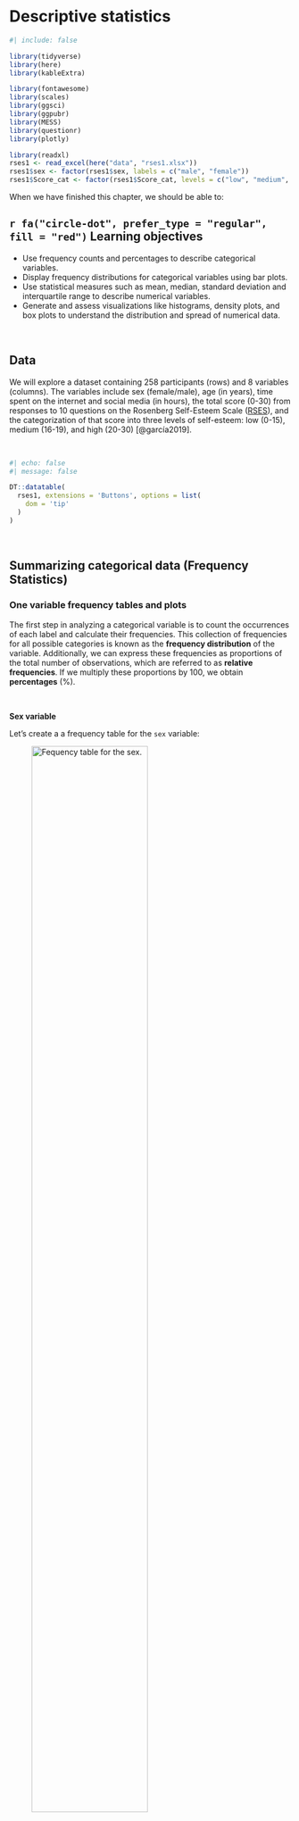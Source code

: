 # Descriptive statistics {#sec-descriptive}

```r
#| include: false

library(tidyverse)
library(here)
library(kableExtra)

library(fontawesome)
library(scales)
library(ggsci)
library(ggpubr)
library(MESS)
library(questionr)
library(plotly)

library(readxl)
rses1 <- read_excel(here("data", "rses1.xlsx"))
rses1$sex <- factor(rses1$sex, labels = c("male", "female"))
rses1$Score_cat <- factor(rses1$Score_cat, levels = c("low", "medium", "high"))
```

When we have finished this chapter, we should be able to:

::: {.callout-caution icon="false"}
## `r fa("circle-dot", prefer_type = "regular", fill = "red")` Learning objectives

-   Use frequency counts and percentages to describe categorical variables.
-   Display frequency distributions for categorical variables using bar plots.
-   Use statistical measures such as mean, median, standard deviation and interquartile range to describe numerical variables.
-   Generate and assess visualizations like histograms, density plots, and box plots to understand the distribution and spread of numerical data.
:::

 

## Data

We will explore a dataset containing 258 participants (rows) and 8 variables (columns). The variables include sex (female/male), age (in years), time spent on the internet and social media (in hours), the total score (0-30) from responses to 10 questions on the Rosenberg Self-Esteem Scale ([RSES](https://socy.umd.edu/about-us/using-rosenberg-self-esteem-scale)), and the categorization of that score into three levels of self-esteem: low (0-15), medium (16-19), and high (20-30) [@garcía2019].

 

```r
#| echo: false
#| message: false

DT::datatable(
  rses1, extensions = 'Buttons', options = list(
    dom = 'tip'
  )
)

```

 

## Summarizing categorical data (Frequency Statistics)

### One variable frequency tables and plots

The first step in analyzing a categorical variable is to count the occurrences of each label and calculate their frequencies. This collection of frequencies for all possible categories is known as the **frequency distribution** of the variable. Additionally, we can express these frequencies as proportions of the total number of observations, which are referred to as **relative frequencies**. If we multiply these proportions by 100, we obtain **percentages** (%).

 

**Sex variable**

Let's create a a frequency table for the `sex` variable:

![Fequency table for the sex.](images/tb001.png){#fig-tb001 width="70%"}

The table displays the following:

-   **Absolute frequency (n):** The number of participants in each category (male: 109, female: 149).

-   **Percentage (%):** The proportion of participants in each category relative to the total number of participants (relative frequency) multiplied by 100% (male: 109/258 x 100 = 42.2%, female: 149/258 x 100 = 57.8%). Note that the percentages sum up to 100% (42.2% + 57.8%).

-   **Cumulative percentage (%):** The sum of the percentage contributions of all categories up to and including the current one. For example, for the male category, the cumulative percentage is 42.2%. When combining male and female categories, the cumulative percentage is 42.2% + 57.8% = 100%. Therefore, the final cumulative percentage must equal 100%.

While frequency tables are extremely useful, plotting the data often provides a clearer presentation. For categorical variables, such as sex, it is straightforward to display the number of occurrences in each category using **bar plots**. The x-axis typically represents the categories of the variable—in this case, "male" and "female". The y-axis represents the frequency or count of occurrences for each category.

```r
#| echo: false
#| warning: false
#| message: false
#| label: fig-barsex1
#| fig-cap: Bar plot showing the frequency distribution of the sex.
#| fig-width: 5
#| fig-height: 4.5

# create a data frame with sex groups and their counts
dat0 <- rses1 |> 
  count(sex)

# plot the data
ggplot(dat0, aes(x = sex, y = n)) +
  geom_col(width=0.65, fill = "#0073C2") +
  geom_text(aes(label=n),
            vjust=1.6, color = "white", size = 3.5) +
  labs(x = "Sex", y = "Frequency") +
  theme_minimal(base_size = 14)
```

\vspace{15pt}

If the y-axis represents percentages (%), then each bar's height corresponds to the percentage of participants in that category. For example, the percentage of female participants is 57.8%.

```r
#| echo: false
#| warning: false
#| message: false
#| label: fig-barsex2
#| fig-cap: Bar plot showing the percentage of participants for each level of self-esteem.
#| fig-width: 5
#| fig-height: 4.5


# create a data frame with self-esteem levels, their counts, and percentages
dat1 <- dat0 |> 
  mutate(pct = round_percent(n, 1))

# plot the data
ggplot(dat1, aes(x = sex, y = pct)) +
  geom_col(width=0.65, fill = "#0073C2") +
  geom_text(aes(label=paste0(pct, "%")),
            vjust=1.6, color = "white", size = 3.5) +
  labs(x = "Sex", y = "Percentage") +
  scale_y_continuous(labels = scales::percent_format(scale = 1)) +
  theme_minimal(base_size = 14)
```

 

**Score_cat variable (self-esteem)**

Similarly, we can create the frequency table for the `Score_cat` (self-esteem) variable:

![Frequency table for the levels of self-esteem.](images/tb002.png){#fig-tb002 width="70%"}

In the above table, we observe that 40.3% (104 out of 258) of participants have a low level of self-esteem. When we combine the low and medium categories, the cumulative percentage is: 40.3% + 32.6% = 72.9%. Finally, for all categories (low, medium, high), the cumulative percentage sums to 72.9% + 27.1% = 100%.

@fig-baresteem1 illustrates the frequency distribution of self-esteem. The horizontal axis (*x-axis*) displays the different self-esteem categories, ordered according to increasing self-esteem levels, while the vertical axis (y-axis) shows the frequency of each category.

```r
#| echo: false
#| warning: false
#| message: false
#| label: fig-baresteem1
#| fig-cap: Bar plot showing the frequency for each level of self-esteem.
#| fig-width: 5
#| fig-height: 4.5


# create a data frame with self-esteem levels and their counts
dat2 <- rses1 |> 
  count(Score_cat)

# plot the data
ggplot(dat2, aes(x = Score_cat, y = n)) +
  geom_col(width=0.65, fill = "#0073C2") +
  geom_text(aes(label=n),
            vjust=1.6, color = "white", size = 3.5) +
  labs(x = "Self-esteem", y = "Frequency") +
  theme_minimal(base_size = 14)
```

@fig-baresteem2 illustrates the distribution of self-esteem using percentages. Most participants fall into the category of low self-esteem, accounting for 40.3% (172 out of 428), highlighting a significant portion of the sample that may benefit from targeted interventions or support.

```r
#| echo: false
#| warning: false
#| message: false
#| label: fig-baresteem2
#| fig-cap: Bar plot showing the percentage of participants for each level of self-esteem.
#| fig-width: 5
#| fig-height: 4.5


# create a data frame with self-esteem levels, their counts, and percentages
dat3 <- dat2 |> 
  mutate(pct = round_percent(n, 1))

# plot the data
ggplot(dat3, aes(x = Score_cat, y = pct)) +
  geom_col(width=0.65, fill = "#0073C2") +
  geom_text(aes(label=paste0(pct, "%")),
            vjust=1.6, color = "white", size = 3.5) +
  labs(x = "Self-esteem", y = "Percentage") +
  scale_y_continuous(labels = scales::percent_format(scale = 1)) +
  theme_minimal(base_size = 14)
```

 

::: callout-important
## Tips for simple bar plots

-   All bars should have equal width and equal spacing between them.
-   The height of each bar should correspond to the data it represents.
-   The bars should be plotted against a **common zero-valued baseline**.
:::

### Two variable tables (Contingency tables) and plots

**A. Frequency contingency table**

In addition to tabulating each variable separately, we might also be interested in exploring the association between two categorical variables. In this case, the resulting frequency table is a cross-tabulation, where each combination of levels from both variables is displayed. This type of table is called a **contingency table** because it shows the frequency of each category in one variable, contingent upon the specific levels of the other variable, as shown in @fig-tb0.

![Frequency contingency table which cross tabulates sex and self-esteem levels. Each cell value in the table represents the count corresponding to the combination of categories from the two variables.](images/tb0.png){#fig-tb0 width="70%"}

**Note:** The table also typically includes **row and column totals**, also known as marginal totals, that sum the counts for each row and column, respectively.

 

**B. Joint distribution contingency table**

A **joint distribution** contingency table displays both the frequency of observations across categories of two variables and the **percentage distributions** of those frequencies. The percentages are calculated by dividing the frequency in each cell by the **overall total** (258), then multiplying the result by 100. This shows the percentage of the total observations that fall into each category combination.

![Joint distribution contingency table. The percentages are calculated by dividing the frequency in each cell by the overall total.](images/tb1.png){#fig-tb1 width="75%"}

 

**C. Conditional distribution contingency table**

Suppose we are interested in the distribution of **self-esteem levels** within each sex group, meaning we are observing how self-esteem vary **among males** and **among females**. By **conditioning** on sex, we divide each cell's frequency by the corresponding **row total** (row marginal total), rather than the overall total. This method allows us to examine the **conditional distribution** of self-esteem within each sex group. For example, the percentage of participants with low self-esteem, given that the participant is female, is calculated as (78/149) x 100 ≈ 52.4%.

![Conditional distribution contingency table. The percentages are calculated by dividing the frequency in each cell by the row marginal total.](images/tb2.png){#fig-tb2 width="75%"}

This data analysis indicates notable differences in self-esteem levels between male and female participants. Specifically, the percentage of female participants with low self-esteem (52.4%) is substantially greater than that of male participants (23.9%).

::: {.callout-tip icon="false"}
## `r fa("comment", fill = "#1DC5CE")` Comment

If we are interested in the distribution of **sex** within each self-esteem level, focusing on how the proportion of males and females varies within each self-esteem category, we condition on self-esteem. This means we divide each cell's frequency by the corresponding **column total**. For example, among those with low self-esteem, the percentage of females is (78/104) x 100 ≈ 75.0%
:::

 

We can also graphically present the data in the table shown in @fig-tb2. A side-by-side bar plot (@fig-sidebar) or, preferably, a grouped bar plot (@fig-groupbar) can facilitate easier visual comparisons.

```r
#| echo: false
#| warning: false
#| message: false
#| label: fig-sidebar
#| fig-cap: Side-by-side bar plot showing by self-esteem level and sex.
#| fig-width: 7
#| fig-height: 5.5

# create a data frame with ordered self-esteem levels and their counts by sex
dat4 <- rses1 |> 
  count(Score_cat, sex) |>  
  group_by(sex) |> 
  mutate(pct = round_percent(n, 1)) |> 
  ungroup()

ggplot(dat4) + 
  geom_col(aes(Score_cat, pct, fill = sex), width = 0.7, position = "dodge") +
  geom_text(aes(Score_cat, pct, label = paste0(pct, "%"), 
                group = sex), color = "white", size = 3.5, vjust=1.2,
            position = position_dodge(width = .9)) +
  labs(x = "Self-esteem", y = "Percentage") +
  scale_y_continuous(labels = scales::percent_format(scale = 1)) +
  scale_fill_jco() +
  theme_minimal(base_size = 14) +
  theme(legend.position="none",
        axis.text.x = element_text(angle = 45, hjust = 1)) +
  facet_wrap(~sex, ncol = 2)
```

```r
#| echo: false
#| warning: false
#| message: false
#| label: fig-groupbar
#| fig-cap: Grouped bar plot showing by self-esteem level and sex.
#| fig-width: 8
#| fig-height: 5

ggplot(dat4) + 
  geom_col(aes(Score_cat, pct, fill = sex), width = 0.8, position = "dodge") +
  geom_text(aes(Score_cat, pct, label = paste0(pct, "%"), 
                group = sex), color = "white", size = 3.5, vjust=1.2,
            position = position_dodge(width = .9)) +
  labs(x = "Self-esteem", y = "Percentage") +
  scale_y_continuous(labels = scales::percent_format(scale = 1)) +
  scale_fill_jco() +
  theme_minimal(base_size = 14)

```

Alternatively, we can create a stacked bar plot, where the bars are segmented by self-esteem levels. @fig-stackbar illustrates a **100% stacked bar plot**, which displays the percentage of each self-esteem level (low, medium, high) among male and female participants, emphasizing the relative differences within each group. For example, the plot shows that a higher proportion of females have low self-esteem (52.4%) compared to males (23.9%), while males have a higher proportion of medium (43.1%) and high self-esteem (33%) compared to females.

```r
#| echo: false
#| warning: false
#| message: false
#| label: fig-stackbar
#| fig-cap: A horizontal stacked bar plot showing the distribution of self-esteem stratified by sex.
#| fig-width: 8
#| fig-height: 2.5

# create a data frame with self-esteem levels and their counts by sex
dat5 <- rses1 |> 
  group_by(sex) |> 
  count(Score_cat) |> 
  mutate(pct = round_percent(n, 2)) |> 
  ungroup()

ggplot(dat5, aes(x = sex, y = pct, fill = forcats::fct_rev(Score_cat)))+
  geom_bar(stat = "identity", width = 0.8)+
  geom_text(aes(label = paste0(round(pct, 1), "%"), y = pct), size = 3,
            position = position_stack(vjust = 0.5)) +
  coord_flip()+
  scale_fill_simpsons() +
  scale_y_continuous(labels = scales::percent_format(scale = 1))+
  labs(x = "Sex", y = "Percentage", fill = "Self-esteem") +
  theme_minimal(base_size = 14)
```

\vspace{10pt}

::: callout-warning
## Caution

One consideration when using stacked bar plots is the number of variable levels: with many categories, stacked bar plots can become confusing.
:::

 

## Summarizing numerical data (Summary Statistics)

Summary measures are **single numerical values** that summarize a set of data. Numeric data can be described using two main types of summary measures (\@tbl-measures).

1.  Measures of **central location**: These describe the "center" of the data distribution. Common examples include the mean, median, and mode.

2.  Measures of **dispersion**: These quantify the spread of values around the central value. Examples include the range, interquartile range (IQR), variance, and standard deviation.

 

| **Measures of Central Location** | **Measures of Dispersion** |
|:-----------------------------|:-----------------------------------------|
| • Mean | • Variance |
| • Median | • Standard Deviation |
| • Mode | • Range (Minimum, Maximum) |
|  | • Interquartile Range (1st and 3rd Quartiles) |

: Common summary measures of central location and dispersion {#tbl-measures}

 

Additionally, **measures of shape** such as the sample coefficients of **skewness** and **kurtosis** provide further insights by revealing the overall shape and characteristics of the distribution.

### Measures of central location

**A. Sample Mean or Average**

::: content-box-purple
The arithmetic mean, or average, denoted as $\bar{x}$, is calculated by dividing the sum of all values in a set by the total number of values in the set.
:::

$$\bar{x}= \frac{Sum \ of \ values}{Number \ of \ values}$$ {#eq-mean}

***Example***

We subset the data to a smaller sample to make it easier to manually calculate the summary measures. As an example, we will use the number of hours per day spent on the internet by 15-year-old females with low self-esteem, which are as follows:

$$ 5 \ \ \ \ \  4  \ \ \ \ \ 12 \ \ \ \ \  8 \ \ \ \ \  4 $$

To calculate the mean, we use the @eq-mean:

$$\bar{x} = \frac{5 + 4 + 12 + 8 + 4}{5} = \frac{33}{5} = 6.6 \ hours$$

 

To highlight how outliers affect the mean, suppose we add a value of 24 to the dataset. This new data point is considered an **outlier**, as it is substantially higher than the other values in the dataset. Since 24 hours is the maximum possible in a single day, this extreme value clearly stands out from the rest of the observations.

Our new dataset becomes:

$$ 5 \ \ \ \ \  4  \ \ \ \ \ 12 \ \ \ \ \  8 \ \ \ \ \  4 \ \ \ \ \  \underline{24}$$

We can determine the new mean, $\bar{x}_{new}$, by adding up all six values and dividing by six:

$$\bar{x}_{new}= \frac{5 + 4 + 12 + 8 + 4 + 24}{6} = \frac{57}{6} = 9.5 \ hours$$

After adding this outlier, the mean increased from 6.6 to 9.5. This significant rise of 2.9 hours illustrates how outliers can distort the average, making it less representative of the dataset.

 

::: content-box-blue
**Advantages of mean**

-   It uses all the data values in the calculation and is the balance point of the data.
-   It is algebraically defined and thus mathematically manageable.

**Disadvantages of mean**

-   It is highly influenced by the presence of **outliers**—values that are abnormally high or low—making it a non-resistant summary measure.
-   It cannot be easily determined by simply inspecting the data and is usually not equal to any of the individual values in the sample.
:::

 

**B. Median of the sample**

The **sample median**, denoted as *md*, is an alternative measure of location that is less sensitive to outliers than mean.

::: content-box-purple
The median is calculated by first sorting the observed values (i.e. arranging them in an ascending or descending order) and selecting the middle one. If the number of observations is **odd**, the median corresponds to the number in the middle of the sorted values. If the number of observations is **even**, the median is the average of the two middle numbers.
:::

***Example***

First, we sort the observed values from smallest to largest:

**Observed values:** $\ \ \ \ \ 5 \ \ \ \ \  4  \ \ \ \ \ 12 \ \ \ \ \  8 \ \ \ \ \  4$

**Sorted values:** $\ \ \ \ \ \ \ \ \  4 \ \ \ \ \  4 \ \ \ \ \ \  5 \ \ \ \ \ \  8  \ \ \ \ \ 12$

The number of observations is 5, which is an **odd** number; therefore, the median corresponds to the value in the middle of the sorted data:

$$ 4 \ \ \ \ \ 4 \ \ \ \ \ \textcolor{black}{\textbf{5}} \ \ \ \ \ 8 \ \ \ \ \ 12 $$

$$md = 5 \ hours$$  

Now let's examine how the median responds to an outlier by adding the value of 24 to the data. In this case, the number of observations becomes 6, which is an **even** number. The new median, $md_{new}$, is the average of the two middle numbers, 5 and 8:

$$ 4 \ \ \ \ \ 4 \ \ \ \ \ \textcolor{black}{\textbf{5}} \ \ \ \ \ \textcolor{black}{\textbf{8}} \ \ \ \ \ 12 \ \ \ \ \ \underline{24}$$

$$md_{new} = \frac{5 + 8}{2} = \frac{13}{2} = 6.5 \ hours$$

We observe that the median is not strongly influenced by the addition of the outlier, as it only increased from 5 to 6.5. This demonstrates that the median is more resistant to outliers compared to the mean.

 

::: content-box-blue
**Advantages of median**

-   It is resistant to extreme values (outliers) compared to the mean.

**Disadvantages of median**

-   It ignores the actual values of the data points, potentially losing some information about the data.
:::

 

**C. Mode of the sample**

Another measure of location is the **mode** of the sample.

::: content-box-purple
Mode represents the value that occurs **most frequently** in a set of data values.
:::

***Example***

In our example, the value of 4 appears twice in the data:

$$ 5 \ \ \ \ \ \textcolor{black}{\textbf{4}} \ \ \ \ \ 12 \ \ \ \ \ 8 \ \ \ \ \ \textcolor{black}{\textbf{4}} $$

Therefore, the mode is:

$$ Mode = 4$$

It's important to note that some datasets may not have a mode if each value occurs only once. For example, if we replace one of the fours with a three:

$$ 5 \ \ \ \ \  \underline{3}  \ \ \ \ \ 12 \ \ \ \ \  8 \ \ \ \ \  4 $$ In this case, no value repeats, so the dataset has no mode.

 

However, if we replace the 12 with an 8, the dataset becomes:

$$ 5 \ \ \ \ \  \textcolor{red}{\textbf{4}}  \ \ \ \ \ \underline{\textcolor{green}{\textbf{8}}} \ \ \ \ \  \textcolor{green}{\textbf{8}} \ \ \ \ \  \textcolor{red}{\textbf{4}} $$

Here, both 4 and 8 appear twice, making the dataset bimodal, meaning it has two modes.

$$ \textcolor{red}{Mode1 = 4}$$ and

$$ \textcolor{green}{Mode2 = 8}$$

 

::: {.callout-tip icon="false"}
## `r fa("comment", fill = "#1DC5CE")` Comment

While the mode is less commonly used for numerical data, it can be a useful measure of central tendency for categorical data, representing the category with the highest frequency.
:::

 

### Measures of dispersion

**A. Range of the sample**

::: content-box-purple
The **range** is the difference between the maximum and minimum values in a dataset.
:::

$$range = Max - Min$$ {#eq-range}

The **minimum (Min)** value represents the lowest value observed in a dataset, while the **maximum (Max)** value represents the highest value. These values provide valuable insights into the range and potential outliers within the dataset.

***Example***

Let's determine the range for the sorted data in our example:

$$ \textcolor{black}{\textbf{4}} \ \ \ \ \  4 \ \ \ \ \ 5  \ \ \ \ \ 8 \ \ \ \ \ \textcolor{black}{\textbf{12}}$$

The minimum is Min = 4 hours, and the maximum is Max = 12 hours. Therefore, according to @eq-range:

$$ range = 12 - 4 = 8 \ hours$$

 

Let's add the extreme value of 24 to the data.

$$ \textcolor{black}{\textbf{4}} \ \ \ \ \ 4 \ \ \ \ \ 5  \ \ \ \ \ 8 \ \ \ \ \ 12 \ \ \ \ \ \underline{\textcolor{black}{\textbf{24}}}$$

In this case, the range becomes:

$$range = 24 -4 = 20 \ hours$$

::: content-box-gray
The main disadvantages of the range as a measure of dispersion are its sensitivity to outliers and the fact that it uses only the extreme values, ignoring all other data points.
:::

 

**B. Inter-quartile range of the sample**

In the presence of outliers, the interquartile range (IQR) can provide a more accurate measure of the spread of the majority of the data. Before we define the interquartile range (IQR), let's first clarify some basic concepts, specifically quantiles and quartiles.

A quantile indicates the value below which a certain proportion of the data falls. The most commonly used quantiles are known as **quartiles**:

-   $Q_1$ (lower quartile) represents the value at which 25% of the data falls below it and 75% falls above it.

-   $Q_2$ (median) is the middle value when the data is arranged in ascending or descending order.

-   $Q_3$ (upper quartile) represents the value at which 75% of the data falls below it and 25% falls above it.

::: content-box-purple
Interquartile range is the difference between the third quartile (or upper quartile) and the first quartile (or lower quartile) in an ordered data set.
:::

$$IQR = Q_3 - Q_1$$ {#eq-iqr}

Therefore, the IQR focuses on the middle 50% of the dataset.

![Quartiles and inter-quartile range.](images/iqr.png){#fig-iqr width="50%"}

It's important to note that different statistical software packages may produce slightly different quartiles and interquartile ranges (IQRs) for the same dataset, especially when there are only a few values present. This discrepancy is due to the **numerous definitions** of sample quantiles used in statistical software packages [@hyndman1996]. While discussing these differences is beyond the scope of this introductory course, we will focus on the results provided by Jamovi.

***Example***

In our example, the first quartile is $Q_1 = 4$ hours, and the third quartile is $Q_3 = 8$ hours.

$$ 4 \ \ \ \ \  \textcolor{black}{\textbf{4}} \ \ \ \ \ 5  \ \ \ \ \ \textcolor{black}{\textbf{8}} \ \ \ \ \ 12$$

Therefore, the inter-quartile range is:

$$IQR = Q_3 - Q1 = 8 - 4 = 4$$

 

After adding an extreme value such as 24, our example sorted dataset is as follows:

$$ 4 \ \ \ \ \ 4 \ \ \ \ \ 5  \ \ \ \ \ 8 \ \ \ \ \ 12 \ \ \ \ \ \underline{24}$$

We would expect $Q_1$ to have a value between 4 and 5, and $Q_3$ to fall between 8 and 12. JAMOVI provides $Q_1 = 4.25$ hours, and $Q_3 =11$ hours. Therefore, the new inter-quartile range is:

$$IQR_{new} = Q_3 - Q1 = 11 - 4.25 = 6.75$$

::: content-box-gray
As with the range, greater variability in the data typically leads to a larger IQR. However, unlike the range, the **IQR is resistant to outliers**, as it is not influenced by observations below the first quartile or above the third quartile.
:::

 

**C. Sample variance**

Sample variance, denoted as $s^2$, is a measure of spread of the data based on the **deviations** of the data values from the mean. However, when we average these deviations, the sum always equals zero. This occurs because the mean acts as a balance point where the total positive and negative deviations cancel each other out. To resolve this issue, we calculate the variance using **squared deviations**, which ensures that all values contribute positively to the measure of spread.

::: content-box-purple
Mathematically, the sample variance, $s^2$, is calculated as the sum of the squared deviations from the sample mean, divided by the number of observations minus 1.
:::

$$s^2 = \frac{\text{Sum of squared deviations}}{\text{Number of values} - 1}$$ {#eq-var}

***Example***

The original values are:

$$ 5 \ \ \ \ \  4  \ \ \ \ \ 12 \ \ \ \ \  8 \ \ \ \ \  4 $$

and we have calculated the mean, $\bar{x} = 6.6$. The deviation (difference) from the mean for the first value is calculated as 5 - 6.6 = -1.6, and for the second value, it is 4 - 6.6 = -2.6, and so on.

Thus, according to @eq-var:

$$
\begin{align*}
s^2 &= \frac{(5 - 6.6)^2 + (4 - 6.6)^2 + (12 - 6.6)^2 + (8 - 6.6)^2 + (4 - 6.6)^2}{5 - 1} \\
    &= \frac{(-1.6)^2 + (-2.6)^2 + (5.4)^2 + (1.4)^2 + (-2.6)^2}{4} \\
    &= \frac{2.56 + 6.76 + 29.16 + 1.96 + 6.76}{4} \\
    &= \frac{47.20}{4} \\
    &= 11.80 \ hours^2
\end{align*}
$$

 

Now let's examine how the variance responds to an outlier by adding the value of 24 to the data. The new mean is $\bar{x}_{new} = 9.5$, and the variance is calculated as follows:

$$
\begin{align*}
s^2 &= \frac{(5 - 9.5)^2 + (4 - 9.5)^2 + (12 - 9.5)^2 + (8 - 9.5)^2 + (4 - 9.5)^2 + (24 - 9.5)^2}{6 - 1} \\
    &= \frac{(-4.5)^2 + (-5.5)^2 + (2.5)^2 + (-1.5)^2 + (-5.5)^2 + (14.5)^2}{5} \\
    &= \frac{20.25 + 30.25 + 6.25 + 2.25 + 30.25 + 210.25}{5} \\
    &= \frac{299.5}{5} \\
    &= 59.9 \ hours^2
\end{align*}
$$

The variance is sensitive to outliers because it is based on the **squared** deviations from the mean. As a result, even a single extreme value can significantly increase the variance, making it a less reliable measure of spread when outliers are present.

::: content-box-gray
The variance, being expressed in square units, **is not** the preferred metric for describing the variability of data.
:::

 

**D. Standard deviation of the sample**

Standard deviation is one of the most common measures of spread and is particularly useful for assessing how far the data points are distributed from the mean.

::: content-box-purple
Standard deviation, denoted as *s* or *sd*, represents the typical distance of observations from the mean. It is calculated as the square root of the sample variance.
:::

$$s = \sqrt{s^2}$$ {#eq-sd}

***Example***

The standard deviation is:

$$s = \sqrt{11.8} = 3.44 \ hours$$

and is expressed in the same units as the original data values.

 

With the addition of the value 25, the standard deviation becomes:

$$s = \sqrt{59.9} = 7.74 \ hours$$

::: content-box-gray
The standard deviation uses all observations in a dataset for its calculation and is expressed in the same units as the original data. However, it is sensitive to outliers, which can substantially influence its value.
:::

 

### Plots for continuous variables

When visualizing continuous data, several types of plots can be used to understand the distribution, spread, and overall patterns in the data.

In the following examples, we will use the **complete** dataset consisting of 258 observations.

 

**A. Frequency histogram**

The most common way to present the frequency distribution of numerical data, especially when there are many observations, is through a **histogram**. Histograms visualize the data distribution as **a series of bars without gaps** between them (unless a particular bin has zero frequency), in contrast to bar plots. Each bar typically represents a range of numeric values known as a **bin** (or class), with the height of the bar indicating the **frequency** of observations (counts) within that particular bin. Below are the frequency histograms for `age` and `time_spent`:

```r
#| echo: false
#| warning: false
#| message: false
#| label: fig-histog1
#| fig-cap: "Histograms of age and time spent variables."
#| fig-subcap: 
#|   - "Histogram of age."
#|   - "Histogram of time spent."
#| layout-ncol: 2


# histogram of age
p1 <- ggplot(rses1, aes(x = age)) +
  geom_histogram(binwidth = 1, fill = "#7F7FFF", color="black", alpha = 0.6) + 
  scale_x_continuous(breaks = seq(14, 22, by = 1)) +
  theme_minimal(base_size = 14) +
  labs(title = "Histogram: age", y = "Frequency")

ggplotly(p1)

# histogram of time_spent
p2 <- ggplot(rses1, aes(x = time_spent)) +
  geom_histogram(binwidth = 1, fill = "#7F7FFF", color="black", alpha = 0.6) +
  scale_x_continuous(breaks = seq(0, 18, by = 2)) +
  theme_minimal(base_size = 14) +
  labs(title = "Histogram: Time spent", y = "Frequency")

ggplotly(p2)

```

In @fig-histog1(a), the `age` distribution exhibits a symmetrical bell-shaped form, with the highest frequency occurring around 18 years old. The participants’ ages range approximately from 14 to 22 years. In @fig-histog1(b), the `time_spent` variable follows a right-skewed distribution, with a higher frequency occurring around 3 hours and a range roughly from 0 to 18 hours.

::: {.callout-tip icon="false"}
## `r fa("comment", fill = "#1DC5CE")` Comment

The visual appearance of a histogram is greatly influenced by the choice of the **binwidth** (the difference between the lower and upper limits of the bin). If the binwidth is too small (resulting in a large number of bins), the histogram may appear overly detailed and noisy, making it difficult to discern meaningful patterns. Conversely, if the binwidth is too large (resulting in a small number of bins), important features of the data distribution may be obscured. Experimenting with different binwidths helps us find the optimal setting that best represents the data, resulting in a more informative visualization.
:::

 

To summarize, a histogram provides information on:

-   The distribution of the data, whether it's symmetrical or asymmetrical, and the presence of any outliers.

-   The location of the peak(s) in the distribution.

-   The degree of variability within the data, indicating the spread and range covered by the data.

 

**B. Density plot**

A **density plot** is another way to represent the distribution of numerical data, often seen as a smoother version of a histogram (@fig-density1). Moreover, density curves are typically scaled so that the area under the curve equals one.

 

```r
#| echo: false
#| warning: false
#| message: false
#| label: fig-density1
#| fig-cap: "Density plots of age and time spent variables."
#| fig-subcap: 
#|   - "Histogram of age."
#|   - "Histogram of time spent."
#| layout-ncol: 2


# density plot of age
ggplot(rses1, aes(x = age)) +
  geom_density(fill="#7F7FFF", color="#8fb4d9", adjust = 1.5, alpha=0.6) +
  theme_minimal(base_size = 12) +
  labs(title = "Density Plot: age", y = "Density")

# density plot of time_spent
ggplot(rses1, aes(x = time_spent)) +
  geom_density(fill="#7F7FFF", color="#8fb4d9", adjust = 1.5, alpha=0.6) +
  theme_minimal(base_size = 12) +
  labs(title = "Density Plot: Time spent", y = "Density")

```

 

**C. Box Plots**

Box plots are useful for visualizing the central tendency and spread of continuous data, particularly when comparing distributions across multiple groups.

![Anatomy of a (horizontal) boxplot.](images/boxplot.png){#fig-boxplot width="70%"}

This type of graph uses boxes and lines to represent the distributions. In @fig-boxplot the box boundaries indicate the interquartile range (IQR), covering the middle 50% of the data, with a horizontal line inside the box representing the median. Whiskers extend from the box to capture the range of the remaining data, providing additional insight into the spread. Data points lying outside the whiskers are displayed as individual dots and are considered potential outliers.

 

```r
#| echo: false
#| warning: false
#| message: false
#| label: fig-boxplot1
#| fig-cap: "Box plots of age and time spent variables."
#| fig-subcap: 
#|   - "Vertical box plot of age."
#|   - "Vertical box plot of time spent."
#| layout-ncol: 2


# box plot of age
p3 <- ggplot(rses1, aes( y=age)) + 
  geom_boxplot(fill="slateblue", alpha=0.2,width=0.5) + 
  xlab("")+
  ylab("Age in years")+ 
  theme_minimal(base_size = 14) 

ggplotly(p3)

# box plot of time_spent
p4 <- ggplot(rses1, aes( y=time_spent)) + 
  geom_boxplot(fill="slateblue", alpha=0.2,width=0.5) + 
  xlab("")+
  ylab("Time spent in hours")+ 
  theme_minimal(base_size = 14) 

ggplotly(p4)
```

::: {.callout-tip icon="false"}
## `r fa("comment", fill = "#1DC5CE")` Comment

We have already discussed outliers—observations that exhibit unusually large or small values compared to the rest of the dataset. Outliers can arise from several sources: they may result from incorrect measurements, such as data entry errors or instrument malfunctions, or they may originate from a different population than the rest of the data, indicating a "rare" event. Understanding the causes of outliers is essential for proper data analysis and interpretation.

\vspace{10pt}

We typically **identify outliers using the interquartile range** (IQR), where any value outside the interval (Q1 - 1.5 \* IQR, Q3 + 1.5 \* IQR) is considered a potential outlier (Tukey’s method). This interval extends 1.5 times the IQR below the first quartile (Q1) and above the third quartile (Q3).
:::
